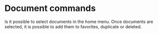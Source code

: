 
# Document commands

Is it possible to select documents in the home menu. Once documents are selected, it is possible to add them to favorites, duplicate or deleted. 

<ReactPlayer 
    playing={false} 
    controls url="https://storage.googleapis.com/writeopia-resources/docusaurus/selecting_documents.mov" 
    width="100%"       
    height="600px" />